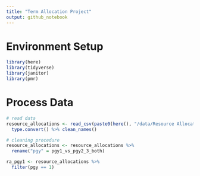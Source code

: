 ```yaml
---
title: "Term Allocation Project"
output: github_notebook
---
```



# Environment Setup

```r
library(here)
library(tidyverse)
library(janitor)
library(pmr)
```

# Process Data

```r
# read data
resource_allocations <- read_csv(paste0(here(), "/data/Resource Allocations project - Term 1.csv")) %>% 
  type.convert() %>% clean_names()

# cleaning procedure
resource_allocations <- resource_allocations %>%
  rename("pgy" = pgy1_vs_pgy2_3_both)
```

```r
ra_pgy1 <- resource_allocations %>%
  filter(pgy == 1)
```


